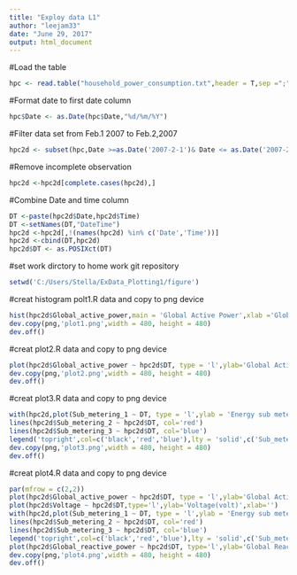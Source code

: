 ---
title: "Exploy data L1"
author: "leejam33"
date: "June 29, 2017"
output: html_document
---

#Load the table
```{r}
hpc <- read.table("household_power_consumption.txt",header = T,sep =";",na.strings = "?",colClasses = c(rep('character',2),rep('numeric',7)))
```

#Format date to first date column
```{r}
hpc$Date <- as.Date(hpc$Date,"%d/%m/%Y")
```

#Filter data set from Feb.1 2007 to Feb.2,2007
```{r}
hpc2d <- subset(hpc,Date >=as.Date('2007-2-1')& Date <= as.Date('2007-2-2'))
```

#Remove incomplete observation
```{r}
hpc2d <-hpc2d[complete.cases(hpc2d),]
```

#Combine Date and time column
```{r}
DT <-paste(hpc2d$Date,hpc2d$Time)
DT <-setNames(DT,"DateTime")
hpc2d <-hpc2d[,!(names(hpc2d) %in% c('Date','Time'))]
hpc2d <-cbind(DT,hpc2d)
hpc2d$DT <- as.POSIXct(DT)
```

#set work dirctory to home work git repository
```{r}
setwd('C:/Users/Stella/ExData_Plotting1/figure')
```

#creat histogram polt1.R data and copy to png device 
```{r}
hist(hpc2d$Global_active_power,main = 'Global Active Power',xlab ='Global Active Power (kilowatts)',col = 'red')
dev.copy(png,'plot1.png',width = 480, height = 480)
dev.off()
```

#creat plot2.R data and copy to png device
```{r}
plot(hpc2d$Global_active_power ~ hpc2d$DT, type = 'l',ylab='Global Active Power(kilowatts)',xlab='')
dev.copy(png,'plot2.png',width = 480, height = 480)
dev.off()
```

#creat plot3.R data and copy to png device
```{r}
with(hpc2d,plot(Sub_metering_1 ~ DT, type = 'l',ylab = 'Energy sub metering',xlab=''))
lines(hpc2d$Sub_metering_2 ~ hpc2d$DT, col='red')
lines(hpc2d$Sub_metering_3 ~ hpc2d$DT, col='blue')
legend('topright',col=c('black','red','blue'),lty = 'solid',c('Sub_metering_1','Sub_metering_2','Sub_metering_3'))
dev.copy(png,'plot3.png',width = 480, height = 480)
dev.off()
```

#creat plot4.R data and copy to png device

```{r}
par(mfrow = c(2,2))
plot(hpc2d$Global_active_power ~ hpc2d$DT, type = 'l',ylab='Global Active Power(kilowatts)',xlab='')
plot(hpc2d$Voltage ~ hpc2d$DT,type='l',ylab='Voltage(volt)',xlab='')
with(hpc2d,plot(Sub_metering_1 ~ DT, type = 'l',ylab = 'Energy sub metering',xlab=''))
lines(hpc2d$Sub_metering_2 ~ hpc2d$DT, col='red')
lines(hpc2d$Sub_metering_3 ~ hpc2d$DT, col='blue')
legend('topright',col=c('black','red','blue'),lty = 'solid',c('Sub_metering_1','Sub_metering_2','Sub_metering_3'))
plot(hpc2d$Global_reactive_power ~ hpc2d$DT, type='l',ylab='Global Reactive Power(kilowatte)',xlab='')
dev.copy(png,'plot4.png',width = 480, height = 480)
dev.off()
```


